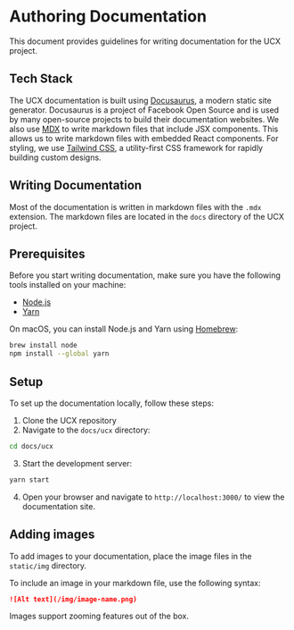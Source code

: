
# Authoring Documentation

This document provides guidelines for writing documentation for the UCX project.


## Tech Stack

The UCX documentation is built using [Docusaurus](https://docusaurus.io/), a modern static site generator. Docusaurus is a project of Facebook Open Source and is used by many open-source projects to build their documentation websites.
We also use [MDX](https://mdxjs.com/) to write markdown files that include JSX components. This allows us to write markdown files with embedded React components.
For styling, we use [Tailwind CSS](https://tailwindcss.com/), a utility-first CSS framework for rapidly building custom designs.

## Writing Documentation

Most of the documentation is written in markdown files with the `.mdx` extension. 
The markdown files are located in the `docs` directory of the UCX project.

## Prerequisites

Before you start writing documentation, make sure you have the following tools installed on your machine:
- [Node.js](https://nodejs.org/en/)
- [Yarn](https://yarnpkg.com/)

On macOS, you can install Node.js and Yarn using [Homebrew](https://brew.sh/):

```bash
brew install node
npm install --global yarn
```


## Setup 

To set up the documentation locally, follow these steps:

1. Clone the UCX repository
2. Navigate to the `docs/ucx` directory:

```bash
cd docs/ucx
```

3. Start the development server:

```bash
yarn start
```

4. Open your browser and navigate to `http://localhost:3000/` to view the documentation site.


## Adding images

To add images to your documentation, place the image files in the `static/img` directory.

To include an image in your markdown file, use the following syntax:

```markdown
![Alt text](/img/image-name.png)
```

<Admonition type="tip" title="Tip" emoji="💡">
Images support zooming features out of the box.
</Admonition>